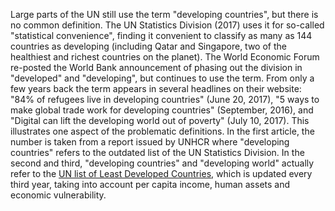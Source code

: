 Large parts of the UN still use the term "developing countries", but there is no common definition. The UN Statistics Division (2017) uses it for so-called "statistical convenience", finding it convenient to classify as many as 144 countries as developing (including Qatar and Singapore, two of the healthiest and richest countries on the planet). The World Economic Forum re-posted the World Bank announcement of phasing out the division in "developed" and "developing", but continues to use the term. From only a few years back the term appears in several headlines on their website: "84% of refugees live in developing countries" (June 20, 2017), "5 ways to make global trade work for developing countries" (September, 2016), and "Digital can lift the developing world out of poverty" (July 10, 2017). This illustrates one aspect of the problematic definitions. In the first article, the number is taken from a report issued by UNHCR where "developing countries" refers to the outdated list of the UN Statistics Division. In the second and third, "developing countries" and "developing world" actually refer to the [UN list of Least Developed Countries](https://www.un.org/development/desa/dpad/least-developed-country-category.html), which is updated every third year, taking into account per capita income, human assets and economic vulnerability.